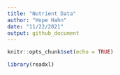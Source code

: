 ```yaml
---
title: "Nutrient Data"
author: "Hope Hahn"
date: "11/22/2021"
output: github_document
---
```


```r
knitr::opts_chunk$set(echo = TRUE)
```

```r
library(readxl)
```

